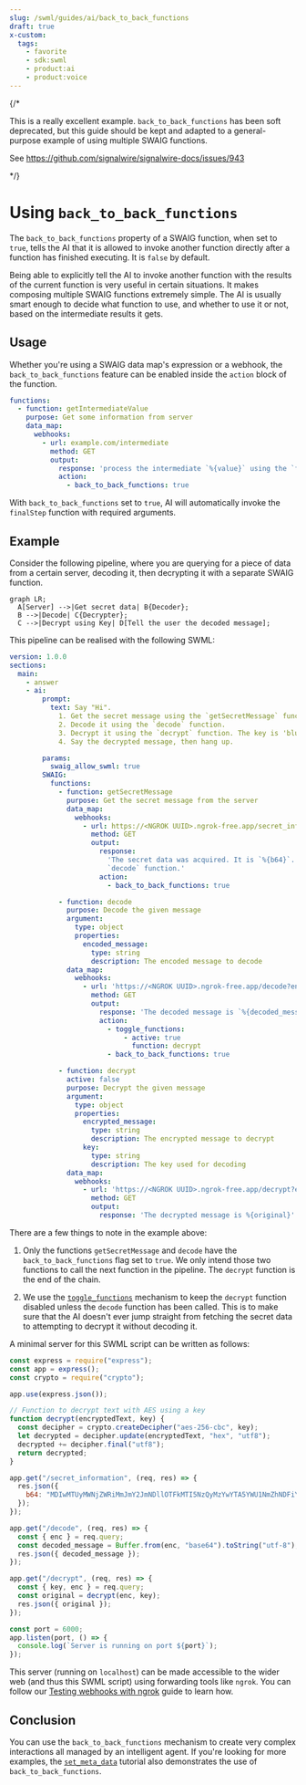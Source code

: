 ```yaml
---
slug: /swml/guides/ai/back_to_back_functions
draft: true
x-custom:
  tags:
    - favorite
    - sdk:swml
    - product:ai
    - product:voice
---
```


{/*

This is a really excellent example. 
`back_to_back_functions` has been soft deprecated, 
but this guide should be kept and adapted to a general-purpose example
of using multiple SWAIG functions.

See https://github.com/signalwire/signalwire-docs/issues/943

*/}

# Using `back_to_back_functions`

The `back_to_back_functions` property of a SWAIG function, when set to `true`, tells the AI that
it is allowed to invoke another function directly after a function has finished executing. It is
`false` by default.

Being able to explicitly tell the AI to invoke another function with the results of the current function
is very useful in certain situations. It makes composing multiple SWAIG functions extremely simple.
The AI is usually smart enough to decide what function to use, and whether to use it or not, based on
the intermediate results it gets.

## Usage

Whether you're using a SWAIG data map's expression or a webhook, the `back_to_back_functions` feature
can be enabled inside the `action` block of the function.

```yaml andJson
functions:
  - function: getIntermediateValue
    purpose: Get some information from server
    data_map:
      webhooks:
        - url: example.com/intermediate
          method: GET
          output:
            response: 'process the intermediate `%{value}` using the `finalStep` function.'
            action:
              - back_to_back_functions: true
```

With `back_to_back_functions` set to `true`, AI will automatically invoke the `finalStep` function with required arguments.

## Example

Consider the following pipeline, where you are querying for a piece of data from a certain server,
decoding it, then decrypting it with a separate SWAIG function.

```mermaid
graph LR;
  A[Server] -->|Get secret data| B{Decoder};
  B -->|Decode| C{Decrypter};
  C -->|Decrypt using Key| D[Tell the user the decoded message];
```

This pipeline can be realised with the following SWML:

```yaml andJson
version: 1.0.0
sections:
  main:
    - answer
    - ai:
        prompt:
          text: Say "Hi".
            1. Get the secret message using the `getSecretMessage` function.
            2. Decode it using the `decode` function.
            3. Decrypt it using the `decrypt` function. The key is 'blue'.
            4. Say the decrypted message, then hang up.

        params:
          swaig_allow_swml: true
        SWAIG:
          functions:
            - function: getSecretMessage
              purpose: Get the secret message from the server
              data_map:
                webhooks:
                  - url: https://<NGROK UUID>.ngrok-free.app/secret_information
                    method: GET
                    output:
                      response:
                        'The secret data was acquired. It is `%{b64}`. Decode it using the
                        `decode` function.'
                      action:
                        - back_to_back_functions: true

            - function: decode
              purpose: Decode the given message
              argument:
                type: object
                properties:
                  encoded_message:
                    type: string
                    description: The encoded message to decode
              data_map:
                webhooks:
                  - url: 'https://<NGROK UUID>.ngrok-free.app/decode?enc=%{args.encoded_message}'
                    method: GET
                    output:
                      response: 'The decoded message is `%{decoded_message}`. Use the `decrypt` function to decrypt it.'
                      action:
                        - toggle_functions:
                            - active: true
                              function: decrypt
                        - back_to_back_functions: true

            - function: decrypt
              active: false
              purpose: Decrypt the given message
              argument:
                type: object
                properties:
                  encrypted_message:
                    type: string
                    description: The encrypted message to decrypt
                  key:
                    type: string
                    description: The key used for decoding
              data_map:
                webhooks:
                  - url: 'https://<NGROK UUID>.ngrok-free.app/decrypt?enc=%{args.encrypted_message}&key=%{args.key}'
                    method: GET
                    output:
                      response: 'The decrypted message is %{original}'
```

There are a few things to note in the example above:

1. Only the functions `getSecretMessage` and `decode` have the `back_to_back_functions` flag set to `true`.
   We only intend those two functions to call the next function in the pipeline. The `decrypt` function is
   the end of the chain.

2. We use the [`toggle_functions`](./toggle_functions.mdx) mechanism to keep the `decrypt` function
   disabled unless the `decode` function has been called. This is to make sure that the AI doesn't ever
   jump straight from fetching the secret data to attempting to decrypt it without decoding it.

A minimal server for this SWML script can be written as follows:

```javascript
const express = require("express");
const app = express();
const crypto = require("crypto");

app.use(express.json());

// Function to decrypt text with AES using a key
function decrypt(encryptedText, key) {
  const decipher = crypto.createDecipher("aes-256-cbc", key);
  let decrypted = decipher.update(encryptedText, "hex", "utf8");
  decrypted += decipher.final("utf8");
  return decrypted;
}

app.get("/secret_information", (req, res) => {
  res.json({
    b64: "MDIwMTUyMWNjZWRiMmJmY2JmNDllOTFkMTI5NzQyMzYwYTA5YWU1NmZhNDFiYTljZGUzNDU5NTBiNzQ1YjExYQ==",
  });
});

app.get("/decode", (req, res) => {
  const { enc } = req.query;
  const decoded_message = Buffer.from(enc, "base64").toString("utf-8");
  res.json({ decoded_message });
});

app.get("/decrypt", (req, res) => {
  const { key, enc } = req.query;
  const original = decrypt(enc, key);
  res.json({ original });
});

const port = 6000;
app.listen(port, () => {
  console.log(`Server is running on port ${port}`);
});
```

This server (running on `localhost`) can be made accessible to the wider web (and thus this SWML script) using forwarding tools like `ngrok`.
You can follow our [Testing webhooks with ngrok](https://developer.signalwire.com/platform/basics/guides/technical-troubleshooting/how-to-test-webhooks-with-ngrok) guide to learn how.

## Conclusion

You can use the `back_to_back_functions` mechanism to create very complex interactions all managed by an intelligent agent.
If you're looking for more examples, the [`set_meta_data`](./set_metadata.mdx) tutorial also
demonstrates the use of `back_to_back_functions`.
